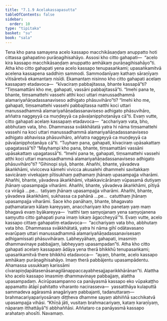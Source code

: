 ```yaml
---
title: "7.1.9 Acelakassapasutta"
tableOfContents: false
sidebar:
  order: 10
type: "tipitaka"
basket: "su"
book: "sala"
---
```



<DynamicBreadcrumb />

<Division number="351" book="sala">

<Paragraph number="1532" book="sala">
Tena kho pana samayena acelo kassapo macchikāsaṇḍaṃ anuppatto hoti cittassa gahapatino purāṇagihisahāyo. Assosi kho citto gahapati—  “acelo kira kassapo macchikāsaṇḍaṃ anuppatto amhākaṃ purāṇagihisahāyo”ti. Atha kho citto gahapati yena acelo kassapo tenupasaṅkami; upasaṅkamitvā acelena kassapena saddhiṃ sammodi. Sammodanīyaṃ kathaṃ sāraṇīyaṃ vītisāretvā ekamantaṃ nisīdi. Ekamantaṃ nisinno kho citto gahapati acelaṃ kassapaṃ etadavoca—  “kīvaciraṃ pabbajitassa, bhante kassapā”ti? “Tiṃsamattāni kho me, gahapati, vassāni pabbajitassā”ti. “Imehi pana te, bhante, tiṃsamattehi vassehi atthi koci uttari manussadhammā alamariyañāṇadassanaviseso adhigato phāsuvihāro”ti? “Imehi kho me, gahapati, tiṃsamattehi vassehi pabbajitassa natthi koci uttari manussadhammā alamariyañāṇadassanaviseso adhigato phāsuvihāro, aññatra naggeyyā ca muṇḍeyyā ca pāvaḷanipphoṭanāya cā”ti. Evaṃ vutte, citto gahapati acelaṃ kassapaṃ etadavoca—  “acchariyaṃ vata, bho, abbhutaṃ vata, bho. Dhammassa svākkhātatā yatra hi nāma tiṃsamattehi vassehi na koci uttari manussadhammā alamariyañāṇadassanaviseso adhigato abhavissa phāsuvihāro, aññatra naggeyyā ca muṇḍeyyā ca pāvaḷanipphoṭanāya cā”ti.
</Paragraph>

<Paragraph number="1533" book="sala">
“Tuyhaṃ pana, gahapati, kīvaciraṃ upāsakattaṃ upagatassā”ti? “Mayhampi kho pana, bhante, tiṃsamattāni vassāni upāsakattaṃ upagatassā”ti. “Imehi pana te, gahapati, tiṃsamattehi vassehi atthi koci uttari manussadhammā alamariyañāṇadassanaviseso adhigato phāsuvihāro”ti? “Gihinopi siyā, bhante. Ahañhi, bhante, yāvadeva ākaṅkhāmi, vivicceva kāmehi vivicca akusalehi dhammehi savitakkaṃ savicāraṃ vivekajaṃ pītisukhaṃ paṭhamaṃ jhānaṃ upasampajja viharāmi. Ahañhi, bhante, yāvadeva ākaṅkhāmi, vitakkavicārānaṃ vūpasamā dutiyaṃ jhānaṃ upasampajja viharāmi. Ahañhi, bhante, yāvadeva ākaṅkhāmi, pītiyā ca virāgā …pe…  tatiyaṃ jhānaṃ upasampajja viharāmi. Ahañhi, bhante, yāvadeva ākaṅkhāmi, sukhassa ca pahānā …pe…  catutthaṃ jhānaṃ upasampajja viharāmi. Sace kho panāhaṃ, bhante, bhagavato paṭhamataraṃ kālaṃ kareyyaṃ, anacchariyaṃ kho panetaṃ yaṃ maṃ bhagavā evaṃ byākareyya—  ‘natthi taṃ saṃyojanaṃ yena saṃyojanena saṃyutto citto gahapati puna imaṃ lokaṃ āgaccheyyā’”ti. Evaṃ vutte, acelo kassapo cittaṃ gahapatiṃ etadavoca—  “acchariyaṃ vata bho, abbhutaṃ vata bho. Dhammassa svākkhātatā, yatra hi nāma gihī odātavasano evarūpaṃ uttari manussadhammā alamariyañāṇadassanavisesaṃ adhigamissati phāsuvihāraṃ. Labheyyāhaṃ, gahapati, imasmiṃ dhammavinaye pabbajjaṃ, labheyyaṃ upasampadan”ti.
</Paragraph>

<Paragraph number="1534" book="sala">
Atha kho citto gahapati acelaṃ kassapaṃ ādāya yena therā bhikkhū tenupasaṅkami; upasaṅkamitvā there bhikkhū etadavoca—  “ayaṃ, bhante, acelo kassapo amhākaṃ purāṇagihisahāyo. Imaṃ therā pabbājentu upasampādentu. Ahamassa ussukkaṃ karissāmi cīvarapiṇḍapātasenāsanagilānappaccayabhesajjaparikkhārānan”ti. Alattha kho acelo kassapo imasmiṃ dhammavinaye pabbajjaṃ, alattha upasampadaṃ. Acirūpasampanno ca panāyasmā kassapo eko vūpakaṭṭho appamatto ātāpī pahitatto viharanto nacirasseva—  yassatthāya kulaputtā sammadeva agārasmā anagāriyaṃ pabbajanti, tadanuttaraṃ—  brahmacariyapariyosānaṃ diṭṭheva dhamme sayaṃ abhiññā sacchikatvā upasampajja vihāsi. “Khīṇā jāti, vusitaṃ brahmacariyaṃ, kataṃ karaṇīyaṃ, nāparaṃ itthattāyā”ti abbhaññāsi. Aññataro ca panāyasmā kassapo arahataṃ ahosīti.

</Paragraph>
</Division>

<Paragraph number="1535" type="center" book="sala">
Navamaṃ.
</Paragraph>